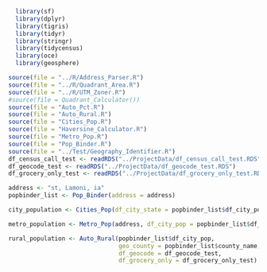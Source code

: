 ```r
  library(sf)
  library(dplyr)
  library(tigris)
  library(tidyr)
  library(stringr)
  library(tidycensus)
  library(oce)
  library(geosphere)
```

```r
source(file = "../R/Address_Parser.R")
source(file = "../R/Quadrant_Area.R")
source(file = "../R/UTM_Zoner.R")
#source(file = Quadrant_Calculator())
source(file = "Auto_Pct.R")
source(file = "Auto_Rural.R")
source(file = "Cities_Pop.R")
source(file = "Haversine_Calculator.R")
source(file = "Metro_Pop.R")
source(file = "Pop_Binder.R")
source(file = "../Test/Geography_Identifier.R")
df_census_call_test <- readRDS("../ProjectData/df_census_call_test.RDS")
df_geocode_test <- readRDS("../ProjectData/df_geocode_test.RDS")
df_grocery_only_test <- readRDS("../ProjectData/df_grocery_only_test.RDS")
```


```r
address <- "st, Lamoni, ia"
popbinder_list <- Pop_Binder(address = address)

city_population <- Cities_Pop(df_city_state = popbinder_list$df_city_pop, city_county_state = df_census_call_test)

metro_population <- Metro_Pop(address, df_city_pop = popbinder_list$df_city_pop)

rural_population <- Auto_Rural(popbinder_list$df_city_pop,
                               geo_county = popbinder_list$county_name,
                               df_geocode = df_geocode_test,
                               df_grocery_only = df_grocery_only_test)

```
